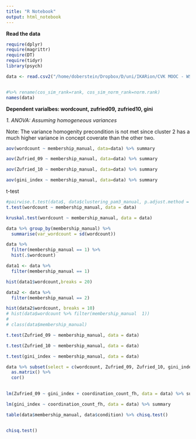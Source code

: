 ```yaml
---
title: "R Notebook"
output: html_notebook
---
```


**Read the data**

```r
require(dplyr)
require(magrittr)
require(DT)
require(tidyr)
library(psych)

data <- read.csv2("/home/doberstein/Dropbox/D/uni/IKARion/CVK MOOC - WS18_19/CKV analysis - sequence - survey/decision_tree_table.csv", stringsAsFactors = F) 


#%>% rename(cos_sim_rank=rank, cos_sim_norm_rank=norm.rank)
names(data)
```

**Dependent varialbes: wordcount, zufried09, zufried10, gini**

*1. ANOVA: Assuming homogeneous variances*

Note: The variance homogenity precondition is not met since cluster 2 has a much higher variance in concept coverate than the other two.

```r
aov(wordcount ~ membership_manual, data=data) %>% summary
```


```r
aov(Zufried_09 ~ membership_manual, data=data) %>% summary
```
```r
aov(Zufried_10 ~ membership_manual, data=data) %>% summary
```

```r
aov(gini_index ~ membership_manual, data=data) %>% summary
```

t-test
```r
#pairwise.t.test(data$, data$clustering_pam3_manual, p.adjust.method = "none")
t.test(wordcount ~ membership_manual, data = data)
```

```r
kruskal.test(wordcount ~ membership_manual, data = data)
```

```r
data %>% group_by(membership_manual) %>% 
  summarise(var_wordcount = sd(wordcount))

data %>% 
  filter(membership_manual == 1) %>% 
  hist(.$wordcount)

data1 <- data %>% 
  filter(membership_manual == 1)

hist(data1$wordcount,breaks = 20)

data2 <- data %>% 
  filter(membership_manual == 2)

hist(data2$wordcount, breaks = 10)
# hist(data$wordcount %>% filter(membership_manual  1))
# 
# class(data$membership_manual)
```

```r
t.test(Zufried_09 ~ membership_manual, data = data)
```
```r
t.test(Zufried_10 ~ membership_manual, data = data)
```
```r
t.test(gini_index ~ membership_manual, data = data)
```

```r
    
data %>% subset(select = c(wordcount, Zufried_09, Zufried_10, gini_index, coordination_count_fh)) %>% 
  as.matrix() %>% 
  cor()
    
```

```r
lm(Zufried_09 ~ gini_index + coordination_count_fh, data = data) %>% summary

lm(gini_index ~ coordination_count_fh, data = data) %>% summary
```
```r
table(data$membership_manual, data$condition) %>% chisq.test()


chisq.test()
```

